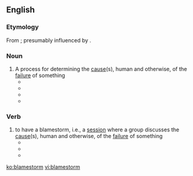 ==English==

===Etymology===
From {{compound|blame|storm|lang=en}}; presumably influenced by {{m|en|brainstorm}}.

===Noun===
{{en-noun}}

# A process for determining the [[cause]](s), human and otherwise, of the [[failure]] of something
#* {{quote-book|title=The Lion's Game|page=354|author=Nelson DeMille|year=2000|passage=This was more of a brainstorming session, which is better than a '''blamestorm''', and we were all invited to share and contribute.}}
#* {{quote-journal|author=The Magpie|title=Harsh realities|work=Townsville Bulletin|date=Feb 16, 2008|passage=SO is this the end to the '''blamestorm''' which has swirled around black/white relations in Australia for more than 200 years?}}
#* {{quote-journal|author=Gary Crooks|work=Spokane Spokesman-Review|date=Nov 30, 2008|passage=Apathetic, yet curious, he solved the conundrum by facebooking his prey, then weathering the '''blamestorm'''. Victory was his.}}
#* {{quote-journal|title=Enough blamestorming!|author=Carlos Amato|work=The Times (Johannesburg)|date=Apr 24, 2008|passage=We should all be ashamed of ourselves for using Leila Parreira’s grave illness, and her husband’s departure to be with her, as a pretext for a ridiculously futile '''blamestorm'''.}}

===Verb===
{{en-verb}}

# to have a blamestorm, i.e., a [[session]] where a group discusses the [[cause]](s), human and otherwise, of the [[failure]] of something
#* {{quote-book|title=Sams Teach Yourself Network Troubleshooting in 24 Hours|page=176|author=Jonathan Feldman|year=2002|passage=So before '''blamestorming''' wireless, make sure that the problem does not exist when you are using wired networking.}}
#* {{quote-journal|title=Create a no-blame lab environment.|work=Medical Laboratory Observer|date=Oct 1, 2004|passage=Instead of brainstorming and problem-solving, professionals '''blamestormed''', creating more problems and inaction.}}
#* {{quote-newsgroup|author=Rick Y|title=Thanks Birds..|newsgroup=alt.sports.football.pro.phila-eagles|url=http://groups.google.com/group/alt.sports.football.pro.phila-eagles/browse_thread/thread/91c21d7acc3fa4ba/69de11b2bf179590?hl=en&q=to-blamestorm#69de11b2bf179590|date=Feb 7 2005|passage=I'm gald to see that there are people like you that appreciate the Eagles and aren't just looking to '''blamestorm''' and blow off steam.}}

[[ko:blamestorm]]
[[vi:blamestorm]]
